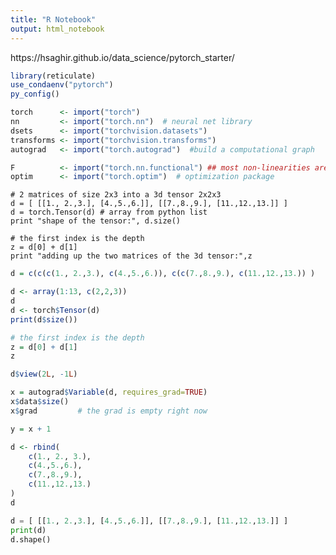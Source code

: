 ```yaml
---
title: "R Notebook"
output: html_notebook
---
```


https://hsaghir.github.io/data_science/pytorch_starter/

```r
library(reticulate)
use_condaenv("pytorch")
py_config()
```


```r
torch      <- import("torch")
nn         <- import("torch.nn")  # neural net library
dsets      <- import("torchvision.datasets")
transforms <- import("torchvision.transforms")
autograd   <- import("torch.autograd")  #build a computational graph
```

```r
F          <- import("torch.nn.functional") ## most non-linearities are here
optim      <- import("torch.optim")  # optimization package
```

```
# 2 matrices of size 2x3 into a 3d tensor 2x2x3
d = [ [[1., 2.,3.], [4.,5.,6.]], [[7.,8.,9.], [11.,12.,13.]] ]
d = torch.Tensor(d) # array from python list
print "shape of the tensor:", d.size()

# the first index is the depth
z = d[0] + d[1]
print "adding up the two matrices of the 3d tensor:",z
```

```r
d = c(c(c(1., 2.,3.), c(4.,5.,6.)), c(c(7.,8.,9.), c(11.,12.,13.)) )

```

```r
d <- array(1:13, c(2,2,3))
d
d <- torch$Tensor(d)
print(d$size())
```


```r
# the first index is the depth
z = d[0] + d[1]
z
```

```r
d$view(2L, -1L)
```


```r
x = autograd$Variable(d, requires_grad=TRUE)
x$data$size()
x$grad         # the grad is empty right now
```

```r
y = x + 1
```





```r
d <- rbind(
    c(1., 2., 3.),
    c(4.,5.,6.),
    c(7.,8.,9.),
    c(11.,12.,13.)
)
d
```


```python
d = [ [[1., 2.,3.], [4.,5.,6.]], [[7.,8.,9.], [11.,12.,13.]] ]
print(d)
d.shape()
```

